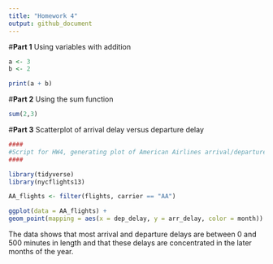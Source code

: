 ```yaml
---
title: "Homework 4"
output: github_document
---
```

#**Part 1**
Using variables with addition
```r
a <- 3
b <- 2

print(a + b)
```
#**Part 2**
Using the sum function
```r
sum(2,3)
```
#**Part 3**
Scatterplot of arrival delay versus departure delay
```r
####
#Script for HW4, generating plot of American Airlines arrival/departure delays
####

library(tidyverse)
library(nycflights13)

AA_flights <- filter(flights, carrier == "AA")

ggplot(data = AA_flights) +
geom_point(mapping = aes(x = dep_delay, y = arr_delay, color = month))


```

The data shows that most arrival and departure delays are between 0 and 500 minutes in length and that these delays are concentrated in the later months of the year.